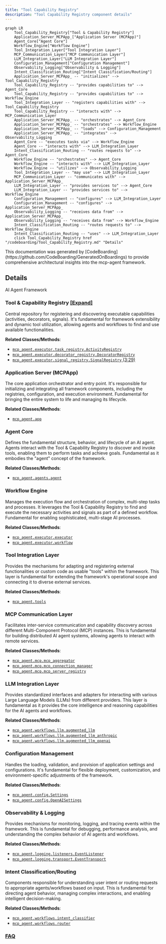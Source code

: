 ```yaml
---
title: "Tool Capability Registry"
description: "Tool Capability Registry component details"
---
```



```mermaid
graph LR
    Tool_Capability_Registry["Tool & Capability Registry"]
    Application_Server_MCPApp_["Application Server (MCPApp)"]
    Agent_Core["Agent Core"]
    Workflow_Engine["Workflow Engine"]
    Tool_Integration_Layer["Tool Integration Layer"]
    MCP_Communication_Layer["MCP Communication Layer"]
    LLM_Integration_Layer["LLM Integration Layer"]
    Configuration_Management["Configuration Management"]
    Observability_Logging["Observability & Logging"]
    Intent_Classification_Routing["Intent Classification/Routing"]
    Application_Server_MCPApp_ -- "initializes" --> Tool_Capability_Registry
    Tool_Capability_Registry -- "provides capabilities to" --> Agent_Core
    Tool_Capability_Registry -- "provides capabilities to" --> Workflow_Engine
    Tool_Integration_Layer -- "registers capabilities with" --> Tool_Capability_Registry
    Tool_Capability_Registry -- "interacts with" --> MCP_Communication_Layer
    Application_Server_MCPApp_ -- "orchestrates" --> Agent_Core
    Application_Server_MCPApp_ -- "orchestrates" --> Workflow_Engine
    Application_Server_MCPApp_ -- "loads" --> Configuration_Management
    Application_Server_MCPApp_ -- "integrates" --> Observability_Logging
    Agent_Core -- "executes tasks via" --> Workflow_Engine
    Agent_Core -- "interacts with" --> LLM_Integration_Layer
    Intent_Classification_Routing -- "routes requests to" --> Agent_Core
    Workflow_Engine -- "orchestrates" --> Agent_Core
    Workflow_Engine -- "interacts with" --> LLM_Integration_Layer
    Workflow_Engine -- "utilizes" --> Observability_Logging
    Tool_Integration_Layer -- "may use" --> LLM_Integration_Layer
    MCP_Communication_Layer -- "communicates with" --> Application_Server_MCPApp_
    LLM_Integration_Layer -- "provides services to" --> Agent_Core
    LLM_Integration_Layer -- "provides services to" --> Workflow_Engine
    Configuration_Management -- "configures" --> LLM_Integration_Layer
    Configuration_Management -- "configures" --> Application_Server_MCPApp_
    Observability_Logging -- "receives data from" --> Application_Server_MCPApp_
    Observability_Logging -- "receives data from" --> Workflow_Engine
    Intent_Classification_Routing -- "routes requests to" --> Workflow_Engine
    Intent_Classification_Routing -- "uses" --> LLM_Integration_Layer
    click Tool_Capability_Registry href "/codeboarding/Tool_Capability_Registry.md" "Details"
```

<Info>
This documentation was generated by [CodeBoarding](https://github.com/CodeBoarding/GeneratedOnBoardings) to provide comprehensive architectural insights into the mcp-agent framework.
</Info>

## Details

AI Agent Framework

### Tool & Capability Registry [[Expand]](./Tool_Capability_Registry)
Central repository for registering and discovering executable capabilities (activities, decorators, signals). It's fundamental for framework extensibility and dynamic tool utilization, allowing agents and workflows to find and use available functionalities.


**Related Classes/Methods**:

- <a href="https://github.com/CodeBoarding/mcp-agent/blob/main/src/mcp_agent/executor/task_registry.py" target="_blank" rel="noopener noreferrer">`mcp_agent.executor.task_registry.ActivityRegistry`</a>
- <a href="https://github.com/CodeBoarding/mcp-agent/blob/main/src/mcp_agent/executor/decorator_registry.py" target="_blank" rel="noopener noreferrer">`mcp_agent.executor.decorator_registry.DecoratorRegistry`</a>
- <a href="https://github.com/CodeBoarding/mcp-agent/blob/main/src/mcp_agent/executor/signal_registry.py#L3-L29" target="_blank" rel="noopener noreferrer">`mcp_agent.executor.signal_registry.SignalRegistry` (3:29)</a>


### Application Server (MCPApp)
The core application orchestrator and entry point. It's responsible for initializing and integrating all framework components, including the registries, configuration, and execution environment. Fundamental for bringing the entire system to life and managing its lifecycle.


**Related Classes/Methods**:

- <a href="https://github.com/CodeBoarding/mcp-agent/blob/main/src/mcp_agent/app.py" target="_blank" rel="noopener noreferrer">`mcp_agent.app`</a>


### Agent Core
Defines the fundamental structure, behavior, and lifecycle of an AI agent. Agents interact with the Tool & Capability Registry to discover and invoke tools, enabling them to perform tasks and achieve goals. Fundamental as it embodies the "agent" concept of the framework.


**Related Classes/Methods**:

- <a href="https://github.com/CodeBoarding/mcp-agent/blob/main/src/mcp_agent/agents/agent.py" target="_blank" rel="noopener noreferrer">`mcp_agent.agents.agent`</a>


### Workflow Engine
Manages the execution flow and orchestration of complex, multi-step tasks and processes. It leverages the Tool & Capability Registry to find and execute the necessary activities and signals as part of a defined workflow. Fundamental for enabling sophisticated, multi-stage AI processes.


**Related Classes/Methods**:

- <a href="https://github.com/CodeBoarding/mcp-agent/blob/main/src/mcp_agent/executor/executor.py" target="_blank" rel="noopener noreferrer">`mcp_agent.executor.executor`</a>
- <a href="https://github.com/CodeBoarding/mcp-agent/blob/main/src/mcp_agent/executor/workflow.py" target="_blank" rel="noopener noreferrer">`mcp_agent.executor.workflow`</a>


### Tool Integration Layer
Provides the mechanisms for adapting and registering external functionalities or custom code as usable "tools" within the framework. This layer is fundamental for extending the framework's operational scope and connecting it to diverse external services.


**Related Classes/Methods**:

- <a href="https://github.com/CodeBoarding/mcp-agent/blob/main/mcp_agent/tools/" target="_blank" rel="noopener noreferrer">`mcp_agent.tools`</a>


### MCP Communication Layer
Facilitates inter-service communication and capability discovery across different Multi-Component Protocol (MCP) instances. This is fundamental for building distributed AI agent systems, allowing agents to interact with remote services.


**Related Classes/Methods**:

- <a href="https://github.com/CodeBoarding/mcp-agent/blob/main/src/mcp_agent/mcp/mcp_aggregator.py" target="_blank" rel="noopener noreferrer">`mcp_agent.mcp.mcp_aggregator`</a>
- <a href="https://github.com/CodeBoarding/mcp-agent/blob/main/src/mcp_agent/mcp/mcp_connection_manager.py" target="_blank" rel="noopener noreferrer">`mcp_agent.mcp.mcp_connection_manager`</a>
- <a href="https://github.com/CodeBoarding/mcp-agent/blob/main/src/mcp_agent/mcp/mcp_server_registry.py" target="_blank" rel="noopener noreferrer">`mcp_agent.mcp.mcp_server_registry`</a>


### LLM Integration Layer
Provides standardized interfaces and adapters for interacting with various Large Language Models (LLMs) from different providers. This layer is fundamental as it provides the core intelligence and reasoning capabilities for the AI agents and workflows.


**Related Classes/Methods**:

- <a href="https://github.com/CodeBoarding/mcp-agent/blob/main/src/mcp_agent/workflows/llm/augmented_llm.py" target="_blank" rel="noopener noreferrer">`mcp_agent.workflows.llm.augmented_llm`</a>
- <a href="https://github.com/CodeBoarding/mcp-agent/blob/main/src/mcp_agent/workflows/llm/augmented_llm_anthropic.py" target="_blank" rel="noopener noreferrer">`mcp_agent.workflows.llm.augmented_llm_anthropic`</a>
- <a href="https://github.com/CodeBoarding/mcp-agent/blob/main/src/mcp_agent/workflows/llm/augmented_llm_openai.py" target="_blank" rel="noopener noreferrer">`mcp_agent.workflows.llm.augmented_llm_openai`</a>


### Configuration Management
Handles the loading, validation, and provision of application settings and configurations. It's fundamental for flexible deployment, customization, and environment-specific adjustments of the framework.


**Related Classes/Methods**:

- <a href="https://github.com/CodeBoarding/mcp-agent/blob/main/src/mcp_agent/config.py" target="_blank" rel="noopener noreferrer">`mcp_agent.config.Settings`</a>
- <a href="https://github.com/CodeBoarding/mcp-agent/blob/main/src/mcp_agent/config.py" target="_blank" rel="noopener noreferrer">`mcp_agent.config.OpenAISettings`</a>


### Observability & Logging
Provides mechanisms for monitoring, logging, and tracing events within the framework. This is fundamental for debugging, performance analysis, and understanding the complex behavior of AI agents and workflows.


**Related Classes/Methods**:

- <a href="https://github.com/CodeBoarding/mcp-agent/blob/main/src/mcp_agent/logging/listeners.py" target="_blank" rel="noopener noreferrer">`mcp_agent.logging.listeners.EventListener`</a>
- <a href="https://github.com/CodeBoarding/mcp-agent/blob/main/src/mcp_agent/logging/transport.py" target="_blank" rel="noopener noreferrer">`mcp_agent.logging.transport.EventTransport`</a>


### Intent Classification/Routing
Components responsible for understanding user intent or routing requests to appropriate agents/workflows based on input. This is fundamental for directing agent behavior, managing complex interactions, and enabling intelligent decision-making.


**Related Classes/Methods**:

- <a href="https://github.com/CodeBoarding/mcp-agent/blob/main/mcp_agent/workflows/intent_classifier/" target="_blank" rel="noopener noreferrer">`mcp_agent.workflows.intent_classifier`</a>
- <a href="https://github.com/CodeBoarding/mcp-agent/blob/main/mcp_agent/workflows/router/" target="_blank" rel="noopener noreferrer">`mcp_agent.workflows.router`</a>




### [FAQ](https://github.com/CodeBoarding/GeneratedOnBoardings/tree/main?tab=readme-ov-file#faq)
